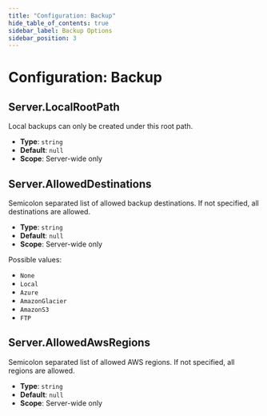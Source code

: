 ```yaml
---
title: "Configuration: Backup"
hide_table_of_contents: true
sidebar_label: Backup Options
sidebar_position: 3
---
```



# Configuration: Backup

## Server.LocalRootPath

Local backups can only be created under this root path.

- **Type**: `string`
- **Default**: `null`
- **Scope**: Server-wide only



## Server.AllowedDestinations

Semicolon separated list of allowed backup destinations. If not specified, all destinations are allowed. 

- **Type**: `string`
- **Default**: `null`
- **Scope**: Server-wide only

Possible values: 

- `None`
- `Local`
- `Azure`
- `AmazonGlacier`
- `AmazonS3`
- `FTP`



## Server.AllowedAwsRegions

Semicolon separated list of allowed AWS regions. If not specified, all regions are allowed.

- **Type**: `string`
- **Default**: `null`
- **Scope**: Server-wide only


